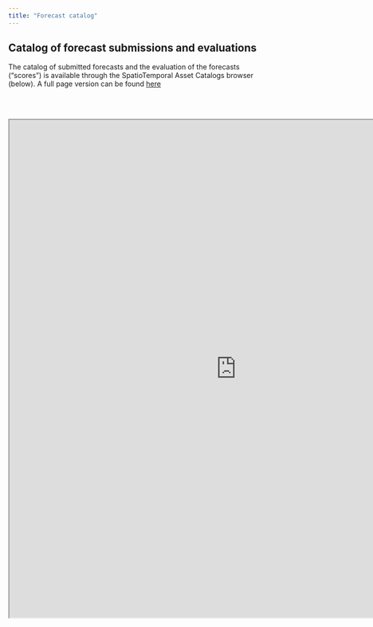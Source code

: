 ```yaml
---
title: "Forecast catalog"
---
```


## Catalog of forecast submissions and evaluations {#sec-spatiotemporal-asset-catalog}

The catalog of submitted forecasts and the evaluation of the forecasts ("scores") is available through the SpatioTemporal Asset Catalogs browser (below).  A full page version can be found [here](https://radiantearth.github.io/stac-browser/#/external/raw.githubusercontent.com/LTREB-reservoirs/vera4cast/main/stac/catalog.json) 

<br /> <br />

```{=html}
<iframe width="910" height="1000" src="https://radiantearth.github.io/stac-browser/#/external/raw.githubusercontent.com/LTREB-reservoirs/vera4cast/main/stac/catalog.json" title="Webpage example"></iframe>
```
